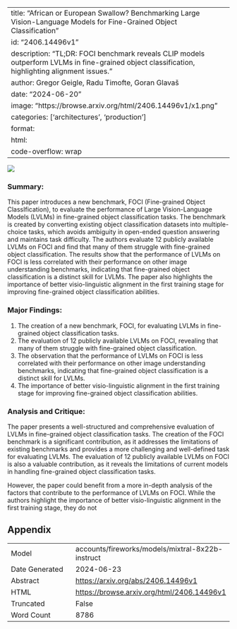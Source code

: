 
---
title: "African or European Swallow? Benchmarking Large Vision-Language Models for Fine-Grained Object Classification"
id: "2406.14496v1"
description: "TL;DR: FOCI benchmark reveals CLIP models outperform LVLMs in fine-grained object classification, highlighting alignment issues."
author: Gregor Geigle, Radu Timofte, Goran Glavaš
date: "2024-06-20"
image: "https://browse.arxiv.org/html/2406.14496v1/x1.png"
categories: ['architectures', 'production']
format:
  html:
    code-overflow: wrap
---

![](https://browse.arxiv.org/html/2406.14496v1/x1.png)

### Summary:

This paper introduces a new benchmark, FOCI (Fine-grained Object ClassIfication), to evaluate the performance of Large Vision-Language Models (LVLMs) in fine-grained object classification tasks. The benchmark is created by converting existing object classification datasets into multiple-choice tasks, which avoids ambiguity in open-ended question answering and maintains task difficulty. The authors evaluate 12 publicly available LVLMs on FOCI and find that many of them struggle with fine-grained object classification. The results show that the performance of LVLMs on FOCI is less correlated with their performance on other image understanding benchmarks, indicating that fine-grained object classification is a distinct skill for LVLMs. The paper also highlights the importance of better visio-linguistic alignment in the first training stage for improving fine-grained object classification abilities.

### Major Findings:

1. The creation of a new benchmark, FOCI, for evaluating LVLMs in fine-grained object classification tasks.
2. The evaluation of 12 publicly available LVLMs on FOCI, revealing that many of them struggle with fine-grained object classification.
3. The observation that the performance of LVLMs on FOCI is less correlated with their performance on other image understanding benchmarks, indicating that fine-grained object classification is a distinct skill for LVLMs.
4. The importance of better visio-linguistic alignment in the first training stage for improving fine-grained object classification abilities.

### Analysis and Critique:

The paper presents a well-structured and comprehensive evaluation of LVLMs in fine-grained object classification tasks. The creation of the FOCI benchmark is a significant contribution, as it addresses the limitations of existing benchmarks and provides a more challenging and well-defined task for evaluating LVLMs. The evaluation of 12 publicly available LVLMs on FOCI is also a valuable contribution, as it reveals the limitations of current models in handling fine-grained object classification tasks.

However, the paper could benefit from a more in-depth analysis of the factors that contribute to the performance of LVLMs on FOCI. While the authors highlight the importance of better visio-linguistic alignment in the first training stage, they do not

## Appendix

|          |          |
|----------|----------|
| Model     | accounts/fireworks/models/mixtral-8x22b-instruct       |
| Date Generated     | 2024-06-23       |
| Abstract | [https://arxiv.org/abs/2406.14496v1](https://arxiv.org/abs/2406.14496v1)        |
| HTML     | [https://browse.arxiv.org/html/2406.14496v1](https://browse.arxiv.org/html/2406.14496v1)       |
| Truncated       | False       |
| Word Count       | 8786       |